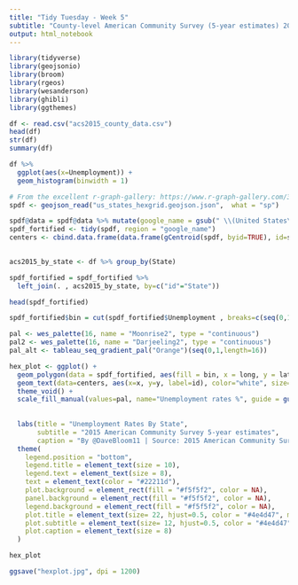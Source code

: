 ```yaml
---
title: "Tidy Tuesday - Week 5"
subtitle: "County-level American Community Survey (5-year estimates) 2015"
output: html_notebook
---
```


```r
library(tidyverse)
library(geojsonio)
library(broom)
library(rgeos)
library(wesanderson)
library(ghibli)
library(ggthemes)
```

```r
df <- read.csv("acs2015_county_data.csv")
head(df)
str(df)
summary(df)
```

```r
df %>%
  ggplot(aes(x=Unemployment)) +
  geom_histogram(binwidth = 1)


```



```r
# From the excellent r-graph-gallery: https://www.r-graph-gallery.com/328-hexbin-map-of-the-usa/
spdf <- geojson_read("us_states_hexgrid.geojson.json",  what = "sp")

spdf@data = spdf@data %>% mutate(google_name = gsub(" \\(United States\\)", "", google_name))
spdf_fortified <- tidy(spdf, region = "google_name")
centers <- cbind.data.frame(data.frame(gCentroid(spdf, byid=TRUE), id=spdf@data$iso3166_2))
 
```


```r
acs2015_by_state <- df %>% group_by(State)

spdf_fortified = spdf_fortified %>%
  left_join(. , acs2015_by_state, by=c("id"="State")) 

head(spdf_fortified)
```


```r

spdf_fortified$bin = cut(spdf_fortified$Unemployment , breaks=c(seq(0,15,1), Inf), labels=c(paste0(seq(0,14),"-",seq(1,15)),"15+"), include.lowest = TRUE)

pal <- wes_palette(16, name = "Moonrise2", type = "continuous")
pal2 <- wes_palette(16, name = "Darjeeling2", type = "continuous")
pal_alt <- tableau_seq_gradient_pal("Orange")(seq(0,1,length=16))

hex_plot <- ggplot() +
  geom_polygon(data = spdf_fortified, aes(fill = bin, x = long, y = lat, group = group) , size=0, alpha=0.9) +
  geom_text(data=centers, aes(x=x, y=y, label=id), color="white", size=3, alpha=0.6) +
  theme_void() +
  scale_fill_manual(values=pal, name="Unemployment rates %", guide = guide_legend( keyheight = unit(2, units = "mm"), 
                                                                                   keywidth=unit(9, units = "mm"), label.position = "bottom",
                                                                                   title.position = 'top', nrow=1 ) ) +
  labs(title = "Unemployment Rates By State", 
       subtitle = "2015 American Community Survey 5-year estimates",
       caption = "By @DaveBloom11 | Source: 2015 American Community Survey " ) +
  theme(
    legend.position = "bottom",
    legend.title = element_text(size = 10),
    legend.text = element_text(size = 8),
    text = element_text(color = "#22211d"),
    plot.background = element_rect(fill = "#f5f5f2", color = NA), 
    panel.background = element_rect(fill = "#f5f5f2", color = NA), 
    legend.background = element_rect(fill = "#f5f5f2", color = NA),
    plot.title = element_text(size= 22, hjust=0.5, color = "#4e4d47", margin = margin(b = -0.1, t = 0.4, l = 2, unit = "cm")),
    plot.subtitle = element_text(size= 12, hjust=0.5, color = "#4e4d47", margin = margin(b = -0.1, t = 0.4, l = 2, unit = "cm")),
    plot.caption = element_text(size = 8)
  )

hex_plot

ggsave("hexplot.jpg", dpi = 1200)
```



